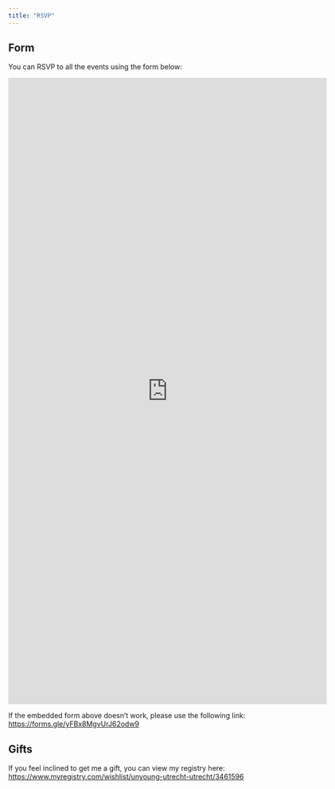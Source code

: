 ```yaml
---
title: "RSVP"
---
```


## Form

You can RSVP to all the events using the form below:

<iframe src="https://docs.google.com/forms/d/e/1FAIpQLSeclAG01Qj3pQixTOTQxcGBpmGd2uwC3dw3n4-N1xLd2z-1nw/viewform?embedded=true" width="640" height="1260" frameborder="0" marginheight="0" marginwidth="0">Loading…</iframe>

If the embedded form above doesn't work, please use the following link: [https://forms.gle/yFBx8MgvUrJ62odw9](https://forms.gle/yFBx8MgvUrJ62odw9)

## Gifts

If you feel inclined to get me a gift, you can view my registry here: [https://www.myregistry.com/wishlist/unyoung-utrecht-utrecht/3461596](https://www.myregistry.com/wishlist/unyoung-utrecht-utrecht/3461596)
